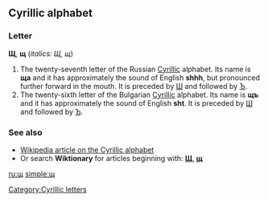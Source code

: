 ==Cyrillic alphabet==
===Letter===
'''Щ''', '''щ''' (''italics: Щ, щ'')

#The twenty-seventh letter of the Russian [[Cyrillic]] alphabet. Its name is '''ща''' {{IPAchar|(ʃtʃa / ɕɕa)}} and it has approximately the sound of English '''shhh''', but pronounced further forward in the mouth. It is preceded by [[ш|Ш]] and followed by [[ъ|Ъ]].
#The twenty-sixth letter of the Bulgarian [[Cyrillic]] alphabet. Its name is '''щъ''' {{IPAchar|(ʃtø)}} and it has approximately the sound of English '''sht'''. It is preceded by [[ш|Ш]] and followed by [[ъ|Ъ]].

===See also===
*[[w:Cyrillic alphabet|Wikipedia article on the Cyrillic alphabet]]
*Or search '''Wiktionary''' for articles beginning with: '''[[Special:Allpages/Щ|Щ]]''', '''[[Special:Allpages/щ|щ]]'''

[[Category:Cyrillic letters]]

[[ru:щ]]
[[simple:щ]]